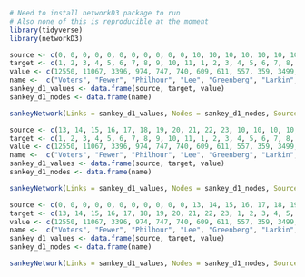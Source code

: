 

```r
# Need to install networkD3 package to run
# Also none of this is reproducible at the moment
library(tidyverse)
library(networkD3)
```


```r
source <- c(0, 0, 0, 0, 0, 0, 0, 0, 0, 0, 0, 10, 10, 10, 10, 10, 10, 10, 10, 10, 10, 9, 9, 9, 9, 9, 9, 9, 9, 9, 8, 8, 8, 8, 8, 8, 8, 8, 7, 7, 7, 7, 7, 7, 7, 6, 6, 6, 6, 6, 6, 5, 5, 5, 5, 5, 4, 4, 4, 4, 3, 3, 3)
target <- c(1, 2, 3, 4, 5, 6, 7, 8, 9, 10, 11, 1, 2, 3, 4, 5, 6, 7, 8, 9, 12, 1, 2, 3, 4, 5, 6, 7, 8, 12, 1, 2, 3, 4, 5, 6, 7, 12, 1, 2, 3, 4, 5, 6, 12, 1, 2, 3, 4, 5, 12, 1, 2, 3, 4, 12, 1, 2, 3, 12, 1, 2, 12)
value <- c(12550, 11067, 3396, 974, 747, 740, 609, 611, 557, 359, 3499, 139, 68, 12, 10, 26, 4, 43, 15, 9, 23, 88, 113, 82, 58, 62, 17, 28, 29, 52, 68, 108, 70, 81, 70, 27, 52, 55, 221, 167, 77, 61, 71, 32, 48, 67, 205, 242, 130, 56, 56, 164, 201, 121, 142, 90, 162, 312, 159, 147, 1554, 1175, 492)
name <-  c("Voters", "Fewer", "Philhour", "Lee", "Greenberg", "Larkin", "Kwong", "Lyens", "Jungreis", "D'Silva", "Thornley", "N/A", "Exhausted")
sankey_d1_values <- data.frame(source, target, value)
sankey_d1_nodes <- data.frame(name)
```


```r
sankeyNetwork(Links = sankey_d1_values, Nodes = sankey_d1_nodes, Source = "source", Target = "target", Value = "value", NodeID = "name", units = "voters", fontSize = 12, nodeWidth = 20)
```


```r
source <- c(13, 14, 15, 16, 17, 18, 19, 20, 21, 22, 23, 10, 10, 10, 10, 10, 10, 10, 10, 10, 10, 9, 9, 9, 9, 9, 9, 9, 9, 9, 8, 8, 8, 8, 8, 8, 8, 8, 7, 7, 7, 7, 7, 7, 7, 6, 6, 6, 6, 6, 6, 5, 5, 5, 5, 5, 4, 4, 4, 4, 3, 3, 3, 13, 14, 23, 24)
target <- c(1, 2, 3, 4, 5, 6, 7, 8, 9, 10, 11, 1, 2, 3, 4, 5, 6, 7, 8, 9, 12, 1, 2, 3, 4, 5, 6, 7, 8, 12, 1, 2, 3, 4, 5, 6, 7, 12, 1, 2, 3, 4, 5, 6, 12, 1, 2, 3, 4, 5, 12, 1, 2, 3, 4, 12, 1, 2, 3, 12, 1, 2, 12, 24, 24, 24, 10)
value <- c(12550, 11067, 3396, 974, 747, 740, 609, 611, 557, 359, 3499, 139, 68, 12, 10, 26, 4, 43, 15, 9, 23, 88, 113, 82, 58, 62, 17, 28, 29, 52, 68, 108, 70, 81, 70, 27, 52, 55, 221, 167, 77, 61, 71, 32, 48, 67, 205, 242, 130, 56, 56, 164, 201, 121, 142, 90, 162, 312, 159, 147, 1554, 1175, 492, 0, 0, 0, 0)
name <-  c("Voters", "Fewer", "Philhour", "Lee", "Greenberg", "Larkin", "Kwong", "Lyens", "Jungreis", "D'Silva", "Thornley", "N/A", "Exhausted", "Fewer", "Philhour", "Lee", "Greenberg", "Larkin", "Kwong", "Lyens", "Jungreis", "D'Silva", "Thornley", "N/A", ".")
sankey_d1_values <- data.frame(source, target, value)
sankey_d1_nodes <- data.frame(name)

sankeyNetwork(Links = sankey_d1_values, Nodes = sankey_d1_nodes, Source = "source", Target = "target", Value = "value", NodeID = "name", units = "voters", fontSize = 12, nodeWidth = 20)
```

```r
source <- c(0, 0, 0, 0, 0, 0, 0, 0, 0, 0, 0, 13, 14, 15, 16, 17, 18, 19, 20, 21, 22, 23, 10, 10, 10, 10, 10, 10, 10, 10, 10, 10, 9, 9, 9, 9, 9, 9, 9, 9, 9, 8, 8, 8, 8, 8, 8, 8, 8, 7, 7, 7, 7, 7, 7, 7, 6, 6, 6, 6, 6, 6, 5, 5, 5, 5, 5, 4, 4, 4, 4, 3, 3, 3, 13, 14, 23, 24)
target <- c(13, 14, 15, 16, 17, 18, 19, 20, 21, 22, 23, 1, 2, 3, 4, 5, 6, 7, 8, 9, 10, 11, 1, 2, 3, 4, 5, 6, 7, 8, 9, 12, 1, 2, 3, 4, 5, 6, 7, 8, 12, 1, 2, 3, 4, 5, 6, 7, 12, 1, 2, 3, 4, 5, 6, 12, 1, 2, 3, 4, 5, 12, 1, 2, 3, 4, 12, 1, 2, 3, 12, 1, 2, 12, 24, 24, 24, 10)
value <- c(12550, 11067, 3396, 974, 747, 740, 609, 611, 557, 359, 3499, 12550, 11067, 3396, 974, 747, 740, 609, 611, 557, 359, 3499, 139, 68, 12, 10, 26, 4, 43, 15, 9, 23, 88, 113, 82, 58, 62, 17, 28, 29, 52, 68, 108, 70, 81, 70, 27, 52, 55, 221, 167, 77, 61, 71, 32, 48, 67, 205, 242, 130, 56, 56, 164, 201, 121, 142, 90, 162, 312, 159, 147, 1554, 1175, 492, 0, 0, 0, 0)
name <-  c("Voters", "Fewer", "Philhour", "Lee", "Greenberg", "Larkin", "Kwong", "Lyens", "Jungreis", "D'Silva", "Thornley", "N/A", "Exhausted", "Fewer", "Philhour", "Lee", "Greenberg", "Larkin", "Kwong", "Lyens", "Jungreis", "D'Silva", "Thornley", "N/A", ".")
sankey_d1_values <- data.frame(source, target, value)
sankey_d1_nodes <- data.frame(name)

sankeyNetwork(Links = sankey_d1_values, Nodes = sankey_d1_nodes, Source = "source", Target = "target", Value = "value", NodeID = "name", units = "voters", fontSize = 12, nodeWidth = 20)
```


